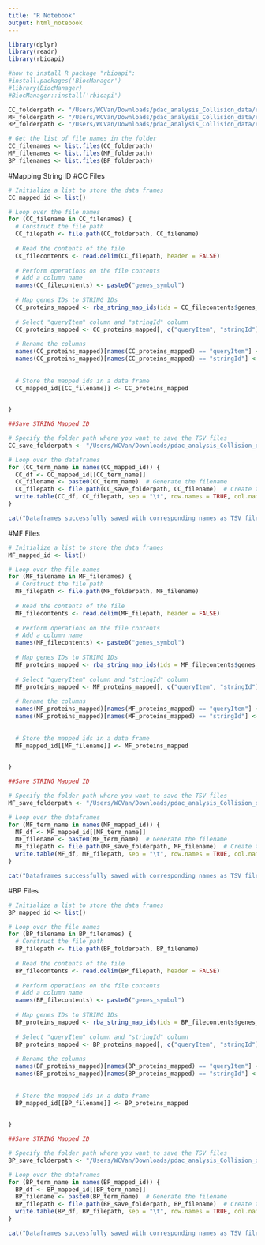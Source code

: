 ---
title: "R Notebook"
output: html_notebook
---

```{r}
library(dplyr)
library(readr)
library(rbioapi)

#how to install R package "rbioapi":
#install.packages('BiocManager')
#library(BiocManager)
#BiocManager::install('rbioapi')


```


```{r}
CC_folderpath <- "/Users/WCVan/Downloads/pdac_analysis_Collision_data/exocrine_results/GO_gsea/exocrine_negative_genesetsCC"
MF_folderpath <- "/Users/WCVan/Downloads/pdac_analysis_Collision_data/exocrine_results/GO_gsea/exocrine_negative_genesetsMF"
BP_folderpath <- "/Users/WCVan/Downloads/pdac_analysis_Collision_data/exocrine_results/GO_gsea/exocrine_negative_genesetsBP"
```


```{r}
# Get the list of file names in the folder
CC_filenames <- list.files(CC_folderpath)
MF_filenames <- list.files(MF_folderpath)
BP_filenames <- list.files(BP_folderpath)
```


#Mapping String ID
#CC Files
```{r}
# Initialize a list to store the data frames
CC_mapped_id <- list()

# Loop over the file names
for (CC_filename in CC_filenames) {
  # Construct the file path
  CC_filepath <- file.path(CC_folderpath, CC_filename)
  
  # Read the contents of the file
  CC_filecontents <- read.delim(CC_filepath, header = FALSE)
  
  # Perform operations on the file contents
  # Add a column name
  names(CC_filecontents) <- paste0("genes_symbol")
  
  # Map genes IDs to STRING IDs
  CC_proteins_mapped <- rba_string_map_ids(ids = CC_filecontents$genes_symbol, species = 9606)
  
  # Select "queryItem" column and "stringId" column
  CC_proteins_mapped <- CC_proteins_mapped[, c("queryItem", "stringId")]
  
  # Rename the columns
  names(CC_proteins_mapped)[names(CC_proteins_mapped) == "queryItem"] <- "genes_symbol"
  names(CC_proteins_mapped)[names(CC_proteins_mapped) == "stringId"] <- "STRING_id"
  
  
  # Store the mapped ids in a data frame
  CC_mapped_id[[CC_filename]] <- CC_proteins_mapped

  
}
```


```{r}
##Save STRING Mapped ID

# Specify the folder path where you want to save the TSV files
CC_save_folderpath <- "/Users/WCVan/Downloads/pdac_analysis_Collision_data/exocrine_results/mapped_ids/exocrine_negative_genesetsCC"

# Loop over the dataframes
for (CC_term_name in names(CC_mapped_id)) {
  CC_df <- CC_mapped_id[[CC_term_name]]
  CC_filename <- paste0(CC_term_name)  # Generate the filename
  CC_filepath <- file.path(CC_save_folderpath, CC_filename)  # Create the full filepath
  write.table(CC_df, CC_filepath, sep = "\t", row.names = TRUE, col.names = TRUE, quote=FALSE)  # Save as TSV
}

cat("Dataframes successfully saved with corresponding names as TSV files.\n")


```



#MF Files
```{r}
# Initialize a list to store the data frames
MF_mapped_id <- list()

# Loop over the file names
for (MF_filename in MF_filenames) {
  # Construct the file path
  MF_filepath <- file.path(MF_folderpath, MF_filename)
  
  # Read the contents of the file
  MF_filecontents <- read.delim(MF_filepath, header = FALSE)
  
  # Perform operations on the file contents
  # Add a column name
  names(MF_filecontents) <- paste0("genes_symbol")
  
  # Map genes IDs to STRING IDs
  MF_proteins_mapped <- rba_string_map_ids(ids = MF_filecontents$genes_symbol, species = 9606)
  
  # Select "queryItem" column and "stringId" column
  MF_proteins_mapped <- MF_proteins_mapped[, c("queryItem", "stringId")]
  
  # Rename the columns
  names(MF_proteins_mapped)[names(MF_proteins_mapped) == "queryItem"] <- "genes_symbol"
  names(MF_proteins_mapped)[names(MF_proteins_mapped) == "stringId"] <- "STRING_id"
  
  
  # Store the mapped ids in a data frame
  MF_mapped_id[[MF_filename]] <- MF_proteins_mapped

  
}
```


```{r}
##Save STRING Mapped ID

# Specify the folder path where you want to save the TSV files
MF_save_folderpath <- "/Users/WCVan/Downloads/pdac_analysis_Collision_data/exocrine_results/mapped_ids/exocrine_negative_genesetsMF"

# Loop over the dataframes
for (MF_term_name in names(MF_mapped_id)) {
  MF_df <- MF_mapped_id[[MF_term_name]]
  MF_filename <- paste0(MF_term_name)  # Generate the filename
  MF_filepath <- file.path(MF_save_folderpath, MF_filename)  # Create the full filepath
  write.table(MF_df, MF_filepath, sep = "\t", row.names = TRUE, col.names = TRUE, quote=FALSE)  # Save as TSV
}

cat("Dataframes successfully saved with corresponding names as TSV files.\n")


```


#BP Files
```{r}
# Initialize a list to store the data frames
BP_mapped_id <- list()

# Loop over the file names
for (BP_filename in BP_filenames) {
  # Construct the file path
  BP_filepath <- file.path(BP_folderpath, BP_filename)
  
  # Read the contents of the file
  BP_filecontents <- read.delim(BP_filepath, header = FALSE)
  
  # Perform operations on the file contents
  # Add a column name
  names(BP_filecontents) <- paste0("genes_symbol")
  
  # Map genes IDs to STRING IDs
  BP_proteins_mapped <- rba_string_map_ids(ids = BP_filecontents$genes_symbol, species = 9606)
  
  # Select "queryItem" column and "stringId" column
  BP_proteins_mapped <- BP_proteins_mapped[, c("queryItem", "stringId")]
  
  # Rename the columns
  names(BP_proteins_mapped)[names(BP_proteins_mapped) == "queryItem"] <- "genes_symbol"
  names(BP_proteins_mapped)[names(BP_proteins_mapped) == "stringId"] <- "STRING_id"
  
  
  # Store the mapped ids in a data frame
  BP_mapped_id[[BP_filename]] <- BP_proteins_mapped

  
}
```



```{r}
##Save STRING Mapped ID

# Specify the folder path where you want to save the TSV files
BP_save_folderpath <- "/Users/WCVan/Downloads/pdac_analysis_Collision_data/exocrine_results/mapped_ids/exocrine_negative_genesetsBP"

# Loop over the dataframes
for (BP_term_name in names(BP_mapped_id)) {
  BP_df <- BP_mapped_id[[BP_term_name]]
  BP_filename <- paste0(BP_term_name)  # Generate the filename
  BP_filepath <- file.path(BP_save_folderpath, BP_filename)  # Create the full filepath
  write.table(BP_df, BP_filepath, sep = "\t", row.names = TRUE, col.names = TRUE, quote=FALSE)  # Save as TSV
}

cat("Dataframes successfully saved with corresponding names as TSV files.\n")


```



